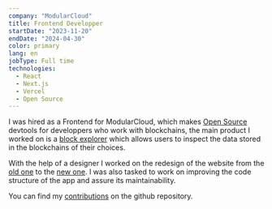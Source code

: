 ```yaml
---
company: "ModularCloud"
title: Frontend Developper
startDate: "2023-11-20"
endDate: "2024-04-30"
color: primary
lang: en
jobType: Full time
technologies:
  - React
  - Next.js
  - Vercel
  - Open Source
---
```


I was hired as a Frontend for ModularCloud, which makes [Open Source](https://github.com/modularcloud/) devtools for developpers who work with blockchains, the main product I worked on is a [block explorer](https://explorer.modular.cloud)
which allows users to inspect the data stored in the blockchains of their choices.

With the help of a designer I worked on the redesign of the website from the [old one](https://nautscan.com) to the [new one](https://explorer.modular.cloud). I was also tasked to work on improving the code structure of the app and assure its maintainability.

You can find my [contributions](https://github.com/modularcloud/explorer/pulls?q=is%3Apr+author%3AFredkiss3+) on the github repository.